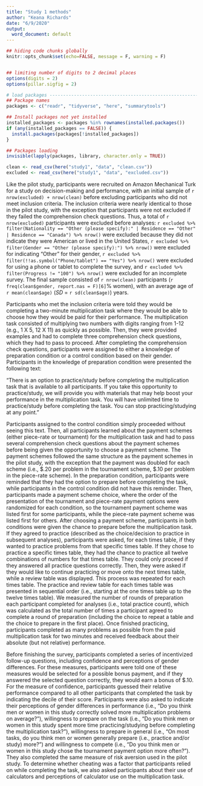 ```yaml
---
title: "Study 1 methods"
author: "Keana Richards"
date: "6/9/2020"
output:
  word_document: default
---
```


```r

## hiding code chunks globally 
knitr::opts_chunk$set(echo=FALSE, message = F, warning = F)


## limiting number of digits to 2 decimal places
options(digits = 2)
options(pillar.sigfig = 2)

# load packages -----------------------------------------------------------
## Package names
packages <- c("readr", "tidyverse", "here", "summarytools")

## Install packages not yet installed
installed_packages <- packages %in% rownames(installed.packages())
if (any(installed_packages == FALSE)) {
  install.packages(packages[!installed_packages])
}

## Packages loading
invisible(lapply(packages, library, character.only = TRUE))

clean <- read_csv(here("study1", "data", "clean.csv"))
excluded <- read_csv(here("study1", "data", "excluded.csv"))

```

Like the pilot study, participants were recruited on Amazon Mechanical Turk for a study on decision-making and performance, with an initial sample of `r nrow(excluded) + nrow(clean)` before excluding participants who did not meet inclusion criteria. The inclusion criteria were nearly identical to those in the pilot study, with the exception that participants were not excluded if they failed the comprehension check questions. Thus, a total of `r nrow(excluded)` participants were excluded before analyses: `r excluded %>% filter(Nationality == "Other (please specify):" | Residence == "Other" | Residence == "Canada") %>% nrow()` were excluded because they did not indicate they were American or lived in the United States, `r excluded %>% filter(Gender == "Other (please specify):") %>% nrow()` were excluded for indicating "Other" for their gender, `r excluded %>% filter(!!as.symbol("Phone/tablet") == "Yes") %>% nrow()` were excluded for using a phone or tablet to complete the survey, and `r excluded %>% filter(Progress != "100") %>% nrow()` were excluded for an incomplete survey. The final sample consisted of `r nrow(clean)` participants (`r freq(clean$gender, report.nas = F)[6]`% women), with an average age of `r mean(clean$age)` (*SD* = `r sd(clean$age)`) years.  

Participants who met the inclusion criteria were told they would be completing a two-minute multiplication task where they would be able to choose how they would be paid for their performance. The multiplication task consisted of multiplying two numbers with digits ranging from 1-12 (e.g., 1 X 5, 12 X 11) as quickly as possible. Then, they were provided examples and had to complete three comprehension check questions, which they had to pass to proceed. After completing the comprehension check questions, participants were assigned to either a knowledge of preparation condition or a control condition based on their gender. Participants in the knowledge of preparation condition were presented the following text: 

"There is an option to practice/study before completing the multiplication task that is available to all participants. If you take this opportunity to practice/study, we will provide you with materials that may help boost your performance in the multiplication task. You will have unlimited time to practice/study before completing the task. You can stop practicing/studying at any point." 

Participants assigned to the control condition simply proceeded without seeing this text. Then, all participants learned about the payment schemes (either piece-rate or tournament) for the multiplication task and had to pass several comprehension check questions about the payment schemes before being given the opportunity to choose a payment scheme.  The payment schemes followed the same structure as the payment schemes in the pilot study, with the exception that the payment was doubled for each scheme (i.e., \$.20 per problem in the tournament scheme, \$.10 per problem in the piece-rate scheme). In the preparation condition, participants were reminded that they had the option to prepare before completing the task, while participants in the control condition did not have this reminder. Then, participants made a payment scheme choice, where the order of the presentation of the tournament and piece-rate payment options were randomized for each condition, so the tournament payment scheme was listed first for some participants, while the piece-rate payment scheme was listed first for others. After choosing a payment scheme, participants in both conditions were given the chance to prepare before the multiplication task. If they agreed to practice (described as the choice/decision to practice in subsequent analyses), participants were asked, for each times table, if they wanted to practice problems from that specific times table. If they chose to practice a specific times table, they had the chance to practice all twelve combinations of numbers for that times table. They could only proceed if they answered all practice questions correctly. Then, they were asked if they would like to continue practicing or move onto the next times table, while a review table was displayed. This process was repeated for each times table. The practice and review table for each times table was presented in sequential order (i.e., starting at the one times table up to the twelve times table). We measured the number of rounds of preparation each participant completed for analyses (i.e., total practice count), which was calculated as the total number of times a participant agreed to complete a round of preparation (including the choice to repeat a table and the choice to prepare in the first place). Once finished practicing, participants completed as many problems as possible from the paid multiplication task for two minutes and received feedback about their absolute (but not relative) performance. 

Before finishing the survey, participants completed a series of incentivized follow-up questions, including confidence and perceptions of gender differences. For these measures, participants were told one of these measures would be selected for a possible bonus payment, and if they answered the selected question correctly, they would earn a bonus of \$.10. For the measure of confidence, participants guessed their relative performance compared to all other participants that completed the task by indicating the decile of their score. Participants were also asked to indicate their perceptions of gender differences in performance (i.e., “Do you think men or women in this study correctly solved more multiplication problems on average?”), willingness to prepare on the task (i.e., “Do you think men or women in this study spent more time practicing/studying before completing the multiplication task?”), willingness to prepare in general (i.e., "On most tasks, do you think men or women generally prepare (i.e., practice and/or study) more?")  and willingness to compete (i.e., “Do you think men or women in this study chose the tournament payment option more often?”). They also completed the same measure of risk aversion used in the pilot study. To determine whether cheating was a factor that participants relied on while completing the task, we also asked participants about their use of calculators and perceptions of calculator use on the multiplication task. 




